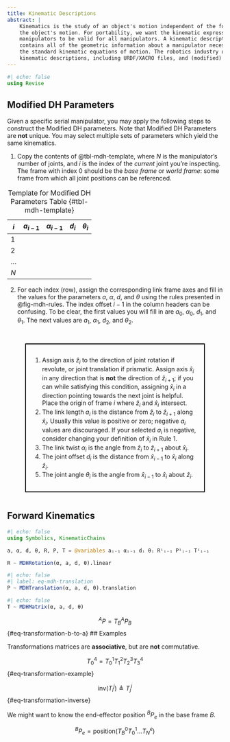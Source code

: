 ```yaml
---
title: Kinematic Descriptions
abstract: |
    Kinematics is the study of an object's motion independent of the forces that cause
    the object's motion. For portability, we want the kinematic expressions for robotic 
    manipulators to be valid for all manipulators. A kinematic description, in this context,
    contains all of the geometric information about a manipulator necessary to form
    the standard kinematic equations of motion. The robotics industry uses several standard
    kinematic descriptions, including URDF/XACRO files, and (modified) DH parameters.
---
```


```julia
#| echo: false
using Revise
```

## Modified DH Parameters

Given a specific serial manipulator, you may apply the following steps to construct the Modified DH parameters.
Note that Modified DH Parameters are **not** unique. You may select multiple sets of parameters which
yield the same kinematics. 

1. Copy the contents of @tbl-mdh-template, where $N$ is the manipulator's number of joints, 
and $i$ is the index of the *current* joint you're inspecting. The frame with index $0$
should be the _base frame_ or _world frame_: some frame from which all joint positions can 
be referenced.

| $i$ | $a_{i-1}$ | $\alpha_{i-1}$ | $d_i$ | $\theta_i$ |
|-----|-----------|----------------|-------|------------|
| 1   |           |                |       |            |
| 2   |           |                |       |            |
| ... |           |                |       |            |
| $N$ |           |                |       |            |

: Template for Modified DH Parameters Table {#tbl-mdh-template}

2. For each index (row), assign the corresponding link frame axes and fill in the values 
for the parameters $a$, $\alpha$, $d$, and $\theta$ using
the rules presented in @fig-mdh-rules. The index offset $i-1$ in the column headers can 
be confusing. To be clear, the first values you will fill in are $a_0$, $\alpha_0$, $d_1$,
and $\theta_1$. The next values are $a_1$, $\alpha_1$, $d_2$, and $\theta_2$.

:::{#fig-mdh-rules fig-cap="Rules for Selecting Modified DH Parameter Values" style="border: 2px solid black; padding: 1em; margin: 3em;"}
1. Assign axis $\hat{z}_i$ to the direction of joint rotation if revolute, or joint
translation if prismatic. Assign axis $\hat{x}_i$ in any direction that is **not** the 
direction of $\hat{z}_{i+1}$; if you can while satisfying this condition, assigning 
$\hat{x}_i$ in a direction pointing towards the next joint is helpful. Place the origin
of frame $i$ where $\hat{z}_i$ and $\hat{x}_i$ intersect.
2. The link length $a_{i}$ is the distance from $\hat{z}_i$ to $\hat{z}_{i+1}$ along 
$\hat{x}_i$. Usually this value is positive or zero; negative $a_i$ values are discouraged.
If your selected $a_i$ is negative, consider changing your definition of $\hat{x}_i$ in Rule $1$.
3. The link twist $\alpha_{i}$ is the angle from $\hat{z}_i$ to $\hat{z}_{i+1}$ about 
$\hat{x}_i$.
4. The joint offset $d_{i}$ is the distance from $\hat{x}_{i-1}$ to $\hat{x}_{i}$ along 
$\hat{z}_{i}$.
5. The joint angle $\theta_{i}$ is the angle from $\hat{x}_{i-1}$ to $\hat{x}_{i}$ about 
$\hat{z}_{i}$.
:::

## Forward Kinematics

```julia
#| echo: false
using Symbolics, KinematicChains

a, α, d, θ, R, P, T = @variables aᵢ₋₁ αᵢ₋₁ dᵢ θᵢ Rⁱᵢ₋₁ Pⁱᵢ₋₁ Tⁱᵢ₋₁

R ~ MDHRotation(α, a, d, θ).linear
```

```julia
#| echo: false
#| label: eq-mdh-translation
P ~ MDHTranslation(α, a, d, θ).translation
```

```julia
#| echo: false
T ~ MDHMatrix(α, a, d, θ)
```

$$
{}^AP = T_B^A P_B
$$ {#eq-transformation-b-to-a}
## Examples
 
Transformations matrices are **associative**, but are **not** commutative. 

$$
T_0^4 = T_0^1 T_1^2 T_2^3 T_3^4 
$$ {#eq-transformation-example}

$$
\text{inv}(T_i^j) \triangleq T_j^i
$$ {#eq-transformation-inverse}

We might want to know the end-effector position $^BP_e$ in the base frame $B$. 

$$
^BP_e = \text{position}(T_B^0 T_0^1 ... T_N^e)
$$

